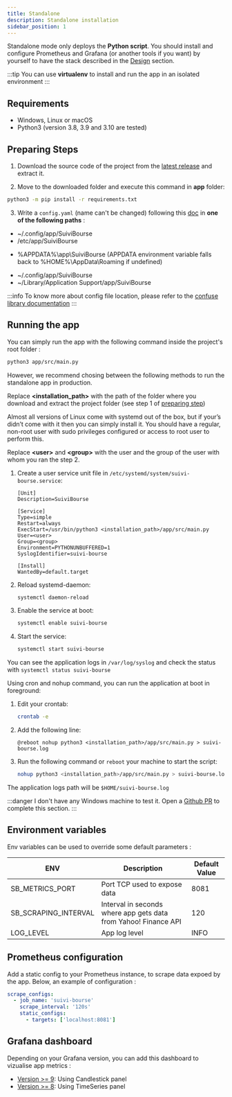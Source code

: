 ```yaml
---
title: Standalone
description: Standalone installation
sidebar_position: 1
---
```



Standalone mode only deploys the **Python script**. You should install and configure Prometheus and Grafana (or another tools if you want) by yourself to have the stack described in the [Design](/docs/intro/design) section. 

:::tip
You can use **virtualenv** to install and run the app in an isolated environment
:::

## Requirements
* Windows, Linux or macOS 
* Python3 (version 3.8, 3.9 and 3.10 are tested)

## Preparing Steps

1. Download the source code of the project from the [latest release](https://github.com/pbrissaud/suivi-bourse/releases/latest) and extract it.

2. Move to the downloaded folder and execute this command in **app** folder: 
```Bash
python3 -m pip install -r requirements.txt
```

3. Write a `config.yaml` (name can't be changed) following this [doc](/docs/intro/config) in **one of the following paths** : 

<Tabs>
<TabItem value="linux" label="Linux">

- ~/.config/app/SuiviBourse
- /etc/app/SuiviBourse

</TabItem>
<TabItem value="windows" label="Windows">

- %APPDATA%\app\SuiviBourse (APPDATA environment variable falls back to %HOME%\AppData\Roaming if undefined)

</TabItem>
<TabItem value="macos" label="MacOs">

- ~/.config/app/SuiviBourse
- ~/Library/Application Support/app/SuiviBourse

</TabItem>
</Tabs>


:::info
To know more about config file location, please refer to the [confuse library documentation](https://confuse.readthedocs.io/en/latest/usage.html#search-paths)
:::

## Running the app 

You can simply run the app with the following command inside the project's root folder : 
```bash
python3 app/src/main.py 
```

However, we recommend chosing between the following methods to run the standalone app in production.

Replace **<installation_path>** with the path of the folder where you download and extract the project folder (see step 1 of [preparing step](#preparing-steps))

<Tabs>
<TabItem value="systemd" label="SystemD (Linux)">

Almost all versions of Linux come with systemd out of the box, but if your’s didn’t come with it then you can simply install it. You should have a regular, non-root user with sudo privileges configured or access to root user to perform this.

Replace **<user\>** and **<group\>** with the user and the group of the user with whom you ran the step 2.

1. Create a user service unit file in `/etc/systemd/system/suivi-bourse.service`: 

    ```
    [Unit]
    Description=SuiviBourse

    [Service]
    Type=simple
    Restart=always
    ExecStart=/usr/bin/python3 <installation_path>/app/src/main.py
    User=<user>
    Group=<group>
    Environment=PYTHONUNBUFFERED=1
    SyslogIdentifier=suivi-bourse

    [Install]
    WantedBy=default.target
    ```
2. Reload systemd-daemon:
    ```bash
    systemctl daemon-reload
    ``` 

3. Enable the service at boot: 
    ```bash
    systemctl enable suivi-bourse 
    ```

4. Start the service:
    ```bash
    systemctl start suivi-bourse
    ```

You can see the application logs in `/var/log/syslog` and check the status with `systemctl status suivi-bourse`

</TabItem>
<TabItem value="cron" label="Cron (Linux + MacOS)">

Using cron and nohup command, you can run the application at boot in foreground:

1. Edit your crontab:
    ```bash
    crontab -e
    ```

2. Add the following line:
    ```
    @reboot nohup python3 <installation_path>/app/src/main.py > suivi-bourse.log  
    ```

3. Run the following command or `reboot` your machine to start the script:
    ```bash
    nohup python3 <installation_path>/app/src/main.py > suivi-bourse.log &
    ```

The application logs path will be `$HOME/suivi-bourse.log`

</TabItem>
<TabItem value="windows" label="Windows Service">

:::danger
I don't have any Windows machine to test it. Open a [Github PR](https://github.com/pbrissaud/suivi-bourse/pulls) to complete this section.
:::

</TabItem>
</Tabs>

## Environment variables

Env variables can be used to override some default parameters : 

| ENV                  | Description                                                     | Default Value |
|----------------------|-----------------------------------------------------------------|---------------|
| SB_METRICS_PORT      | Port TCP used to expose data                                    | 8081          |
| SB_SCRAPING_INTERVAL | Interval in seconds where app gets data from Yahoo! Finance API | 120           |
| LOG_LEVEL            | App log level                                                   | INFO          |
 
## Prometheus configuration

Add a static config to your Prometheus instance, to scrape data expoed by the app. Below, an example of configuration :

```yaml title=/etc/prometheus/prometheus.yaml   
scrape_configs:
  - job_name: 'suivi-bourse'
    scrape_interval: '120s'
    static_configs:
      - targets: ['localhost:8081']
```

## Grafana dashboard

Depending on your Grafana version, you can add this dashboard to vizualise app metrics :
- [Version >= 9](https://github.com/pbrissaud/suivi-bourse/blob/master/assets/grafana-dashboard-external-v9.json): Using Candlestick panel
- [Version >= 8](https://github.com/pbrissaud/suivi-bourse/blob/master/assets/grafana-dashboard-external-v8.json): Using TimeSeries panel